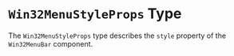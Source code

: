 
<Meta title='Types/Win32MenuStyleProps' />

# `Win32MenuStyleProps` Type

The `Win32MenuStyleProps` type describes the `style` property of the `Win32MenuBar` component.

<ArgTypes of={meta} />
